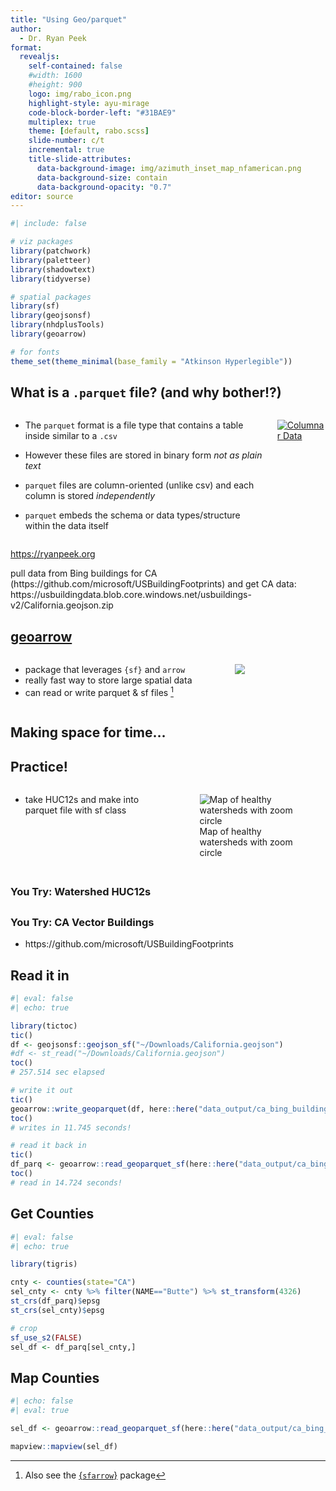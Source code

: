 ```yaml
---
title: "Using Geo/parquet"
author:
  - Dr. Ryan Peek
format: 
  revealjs:
    self-contained: false
    #width: 1600
    #height: 900
    logo: img/rabo_icon.png
    highlight-style: ayu-mirage
    code-block-border-left: "#31BAE9"
    multiplex: true
    theme: [default, rabo.scss]
    slide-number: c/t
    incremental: true
    title-slide-attributes:
      data-background-image: img/azimuth_inset_map_nfamerican.png
      data-background-size: contain
      data-background-opacity: "0.7" 
editor: source
---
```


```r
#| include: false

# viz packages
library(patchwork)
library(paletteer)
library(shadowtext)
library(tidyverse)

# spatial packages
library(sf)
library(geojsonsf)
library(nhdplusTools)
library(geoarrow)

# for fonts
theme_set(theme_minimal(base_family = "Atkinson Hyperlegible"))
```

## What is a `.parquet` file? (and why bother!?)

::: columns
::: column
-   The `parquet` format is a file type that contains a table inside similar to a `.csv`

-   However these files are stored in binary form *not as plain text*

-   `parquet` files are column-oriented (unlike csv) and each column is stored *independently*

-   `parquet` embeds the schema or data types/structure within the data itself
:::

::: column

::: {.fragment .fade-in}
[![Columnar Data](img/parquet-columnar.png){fig-alt="Columnar data comparison following parquets column first approach"}](https://arrow-user2022.netlify.app/)
:::

:::

:::

::: {.footer}
<https://ryanpeek.org>
:::

::: notes
pull data from Bing buildings for CA (https://github.com/microsoft/USBuildingFootprints) and get CA data: https://usbuildingdata.blob.core.windows.net/usbuildings-v2/California.geojson.zip
:::

## [geoarrow](https://paleolimbot.github.io/geoarrow/)

::: columns
::: {.column width="70%"}

-   [package that leverages `{sf}` and `arrow`]{.fragment .semi-fade-out}
-   really [fast]{.fragment .highlight-red} way to store large spatial data
-   can read or write parquet & sf files [^note]

:::

[^note]: Also see the [{`sfarrow`}](https://wcjochem.github.io/sfarrow/index.html) package

::: {.column width="30%" .fragment}
![](img/flare_helix.png)
:::
:::

## Making space for time...

## {background-image="img/azimuth_inset_plot_nfamerican.png"}

## Practice! 

::: columns
::: {.column width="50%"}
:::{.fragment .highlight-red}
- take HUC12s and make into parquet file with sf class
:::
:::

::: {.column width="50%"}

::: {.fragment .fade-in}
![Map of healthy watersheds with zoom circle](img/map_hw_health_zoom_west_sierra.png){fig-alt="Zoom of the western sierra using the healthy watersheds data for CA"}
:::
:::

:::

## {background-image="img/yuba_watershed.png" background-color="white"}

### You Try: Watershed HUC12s {.r-fit-text}


## {background-image="https://github.com/microsoft/USBuildingFootprints/raw/master/images/example.JPG" background-color="black"}

### You Try: CA Vector Buildings {.r-fit-text}

 - https://github.com/microsoft/USBuildingFootprints
 
## Read it in

```r
#| eval: false
#| echo: true

library(tictoc)
tic()
df <- geojsonsf::geojson_sf("~/Downloads/California.geojson") 
#df <- st_read("~/Downloads/California.geojson")
toc()
# 257.514 sec elapsed

# write it out
tic()
geoarrow::write_geoparquet(df, here::here("data_output/ca_bing_buildings.parquet"))
toc()
# writes in 11.745 seconds!

# read it back in
tic()
df_parq <- geoarrow::read_geoparquet_sf(here::here("data_output/ca_bing_buildings.parquet"))
toc()
# read in 14.724 seconds!
```

## Get Counties {background-color="black"}

```r
#| eval: false
#| echo: true

library(tigris)

cnty <- counties(state="CA")
sel_cnty <- cnty %>% filter(NAME=="Butte") %>% st_transform(4326)
st_crs(df_parq)$epsg
st_crs(sel_cnty)$epsg

# crop
sf_use_s2(FALSE)
sel_df <- df_parq[sel_cnty,]

```
## Map Counties {background-color="white"}

```r
#| echo: false
#| eval: true

sel_df <- geoarrow::read_geoparquet_sf(here::here("data_output/ca_bing_buildings_butte.parquet"))

mapview::mapview(sel_df)
```


